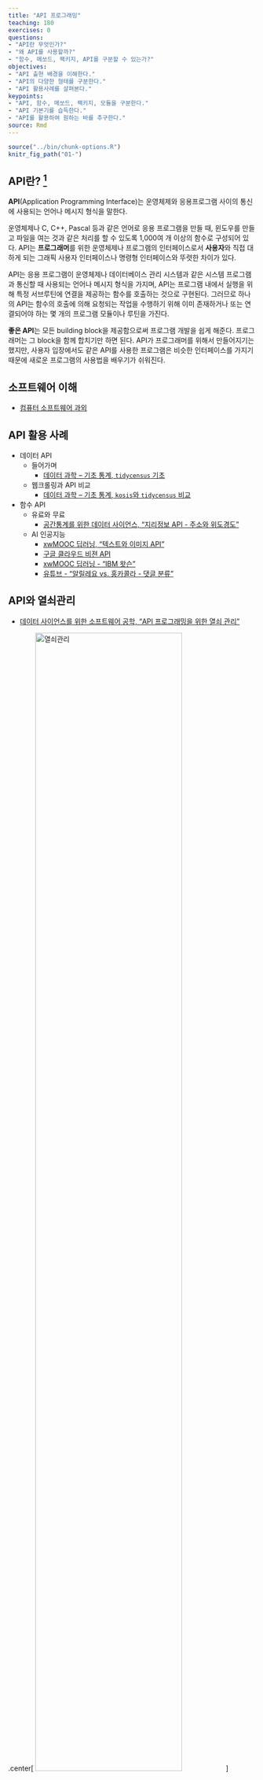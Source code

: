 ```yaml
---
title: "API 프로그래밍"
teaching: 180
exercises: 0
questions:
- "API란 무엇인가?"
- "왜 API를 사용할까?"
- "함수, 메쏘드, 팩키지, API를 구분할 수 있는가?"
objectives:
- "API 출현 배경을 이해한다."
- "API의 다양한 형태를 구분한다."
- "API 활용사례를 살펴본다."
keypoints:
- "API, 함수, 메쏘드, 팩키지, 모듈을 구분한다."
- "API 기본기를 습득한다."
- "API를 활용하여 원하는 바를 추구한다."
source: Rmd
---
```


```r
source("../bin/chunk-options.R")
knitr_fig_path("01-")
```

## API란? [^api-definition] {#api-definition}

[^api-definition]: [네이버 지식백과 API (application programming interface), 두산백과](https://terms.naver.com/entry.nhn?docId=1179553&cid=40942&categoryId=32837)

**API**(Application Programming Interface)는 운영체제와 응용프로그램 사이의 통신에 사용되는 언어나 메시지 형식을 말한다.

운영체제나 C, C++, Pascal 등과 같은 언어로 응용 프로그램을 만들 때, 윈도우를 만들고 파일을 여는 것과 같은 처리를 할 수 있도록 1,000여 개 이상의 함수로 구성되어 있다. 
API는 **프로그래머**를 위한 운영체제나 프로그램의 인터페이스로서 **사용자**와 직접 대하게 되는 그래픽 사용자 인터페이스나 명령형 인터페이스와 뚜렷한 차이가 있다.

API는 응용 프로그램이 운영체제나 데이터베이스 관리 시스템과 같은 시스템 프로그램과 통신할 때 사용되는 언어나 메시지 형식을 가지며, API는 프로그램 내에서 실행을 위해 특정 서브루틴에 연결을 제공하는 함수를 호출하는 것으로 구현된다. 그러므로 하나의 API는 함수의 호출에 의해 요청되는 작업을 수행하기 위해 이미 존재하거나 또는 연결되어야 하는 몇 개의 프로그램 모듈이나 루틴을 가진다. 

**좋은 API**는 모든 building block을 제공함으로써 프로그램 개발을 쉽게 해준다. 
프로그래머는 그 block을 함께 합치기만 하면 된다. 
API가 프로그래머를 위해서 만들어지기는 했지만, 사용자 입장에서도 같은 API를 사용한 프로그램은 비슷한 인터페이스를 가지기 때문에 새로운 프로그램의 사용법을 배우기가 쉬워진다.

## 소프트웨어 이해 {#api-software}

- [컴퓨터 소프트웨어 과외](http://statkclee.github.io/open-source-for-business/ch02-tutorial-on-computer-software.html)

## API 활용 사례 {#api-usage}

- 데이터 API
    - 들어가며 
        - [데이터 과학 – 기초 통계, `tidycensus` 기초](https://statkclee.github.io/statistics/tidycensus-basic.html)
    - 웹크롤링과 API 비교
        - [데이터 과학 – 기초 통계, `kosis`와 `tidycensus` 비교](https://statkclee.github.io/statistics/tidycensus-kosis-comparison.html)
- 함수 API
    - 유료와 무료    
        - [공간통계를 위한 데이터 사이언스, "지리정보 API - 주소와 위도경도"](https://statkclee.github.io/spatial/geo-info-lonlat.html)
    - AI 인공지능
        - [xwMOOC 딥러닝, "텍스트와 이미지 API"](https://statkclee.github.io/deep-learning/ms-text-image.html)
        - [구글 클라우드 비젼 API](https://statkclee.github.io/deep-learning/r-google-vision-api.html)
        - [xwMOOC 딥러닝 - "IBM 왓슨"](https://statkclee.github.io/deep-learning/r-watson.html)
        - [유튜브 - "알릴레요 vs. 홍카콜라 - 댓글 분류"](https://statkclee.github.io/text/nlp-youtube-comment.html)
    

## API와 열쇠관리 {#api-key}

- [데이터 사이언스를 위한 소프트웨어 공학, "API 프로그래밍을 위한 열쇠 관리"](https://statkclee.github.io/sw4ds/sw4ds-api-programming-key.html)

.center[
<img src="fig/r-security-workflow.png" alt="열쇠관리" width="77%" />
]


## 예측모형 API 개발 [^parallel-r] {#api-predictive-model}

[^parallel-r]: [R 병렬 프로그래밍](https://statkclee.github.io/parallel-r/)

- [R 양산환경(`plumber`) - 타이타닉](https://statkclee.github.io/parallel-r/r-in-production-plumber.html)    
- [신용위험 확률(plumber) API](https://statkclee.github.io/parallel-r/r-credit-score-api.html)    
- [TV 시청시간 예측서비스 - 데이터는 openCPU, 구현은 plumber, 서비스는 AWS](https://statkclee.github.io/parallel-r/r-gss-tvhours.html)







